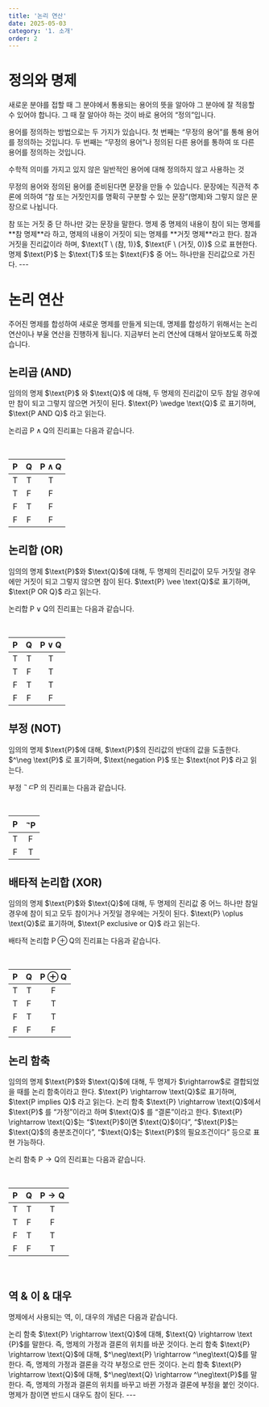 ```yaml
---
title: '논리 연산'
date: 2025-05-03
category: '1. 소개'
order: 2
---
```


# 정의와 명제

새로운 분야를 접할 때 그 분야에서 통용되는 용어의 뜻을 알아야 그 분야에 잘 적응할 수 있어야 합니다. 그 때 잘 알아야 하는 것이 바로 용어의 “정의”입니다.

용어를 정의하는 방법으로는 두 가지가 있습니다. 첫 번째는 “무정의 용어”를 통해 용어를 정의하는 것입니다. 두 번째는 “무정의 용어”나 정의된 다른 용어를 통하여 또 다른 용어를 정의하는 것입니다.

<Callout title="무정의 용어 (정의)">
  수학적 의미를 가지고 있지 않은 일반적인 용어에 대해 정의하지 않고 사용하는 것
</Callout>

무정의 용어와 정의된 용어를 준비된다면 문장을 만들 수 있습니다. 문장에는 직관적 추론에
의하여 “참 또는 거짓인지를 명확히 구분할 수 있는 문장”(명제)와 그렇지 않은 문장으로
나뉩니다.

<Callout title="명제 (정의)">
  참 또는 거짓 중 단 하나만 갖는 문장을 말한다. 명제 중 명제의 내용이 참이 되는
  명제를 **참 명제**라 하고, 명제의 내용이 거짓이 되는 명제를 **거짓 명제**라고
  한다.
</Callout>

<Callout title="진리값 (정의)">
  참과 거짓을 진리값이라 하며, $\text{T \ (참, 1)}$, $\text{F \ (거짓, 0)}$ 으로 표현한다.<br /> 
  명제 $\text{P}$ 는 $\text{T}$ 또는 $\text{F}$ 중 어느 하나만을 진리값으로 가진다.
</Callout>
---

# 논리 연산

주어진 명제를 합성하여 새로운 명제를 만들게 되는데, 명제를 합성하기 위해서는 논리 연산이나 부울 연산을 진행하게 됩니다. 지금부터 논리 연산에 대해서 알아보도록 하겠습니다.

## 논리곱 (AND)

<Callout title="논리곱 (정의)">
  임의의 명제 $\text{P}$ 와 $\text{Q}$ 에 대해, 두 명제의 진리값이 모두 참일 경우에만 참이 되고 그렇지 않으면 거짓이 된다. $\text{P} \wedge \text{Q}$ 로 표기하며, $\text{P AND Q}$ 라고 읽는다.
</Callout>

논리곱 $\text{P} \wedge \text{Q}$의 진리표는 다음과 같습니다.

<br />

| $\text{P}$ | $\text{Q}$ | $\text{P} \wedge \text{Q}$ |
| :--------: | :--------: | :------------------------: |
| $\text{T}$ | $\text{T}$ |         $\text{T}$         |
| $\text{T}$ | $\text{F}$ |         $\text{F}$         |
| $\text{F}$ | $\text{T}$ |         $\text{F}$         |
| $\text{F}$ | $\text{F}$ |         $\text{F}$         |

## 논리합 (OR)

<Callout title="논리합 (정의)">
  임의의 명제 $\text{P}$와 $\text{Q}$에 대해, 두 명제의 진리값이 모두 거짓일 경우에만 거짓이 되고 그렇지 않으면 참이 된다. $\text{P} \vee \text{Q}$로 표기하며, $\text{P OR Q}$ 라고 읽는다.
</Callout>

논리합 $\text{P} \vee \text{Q}$의 진리표는 다음과 같습니다.

<br />

| $\text{P}$ | $\text{Q}$ | $\text{P} \vee \text{Q}$ |
| :--------: | :--------: | :----------------------: |
| $\text{T}$ | $\text{T}$ |        $\text{T}$        |
| $\text{T}$ | $\text{F}$ |        $\text{T}$        |
| $\text{F}$ | $\text{T}$ |        $\text{T}$        |
| $\text{F}$ | $\text{F}$ |        $\text{F}$        |

## 부정 (NOT)

<Callout title="부정 (정의)">
  임의의 명제 $\text{P}$에 대해, $\text{P}$의 진리값의 반대의 값을 도출한다. $^\neg \text{P}$ 로 표기하며, $\text{negation P}$ 또는 $\text{not P}$ 라고 읽는다.
</Callout>

부정 $^\neg ㄷ\text{P}$ 의 진리표는 다음과 같습니다.

<br />

| $\text{P}$ | $^\neg \text{P}$ |
| :--------: | :--------------: |
| $\text{T}$ |    $\text{F}$    |
| $\text{F}$ |    $\text{T}$    |

## 배타적 논리합 (XOR)

<Callout title="배타적 논리합 (정의)">
  임의의 명제 $\text{P}$와 $\text{Q}$에 대해, 두 명제의 진리값 중 어느 하나만 참일 경우에 참이 되고 모두 참이거나 거짓일 경우에는 거짓이 된다. $\text{P} \oplus \text{Q}$로 표기하며, $\text{P exclusive or Q}$ 라고 읽는다.
</Callout>

배타적 논리합 $\text{P} \oplus \text{Q}$의 진리표는 다음과 같습니다.

<br />

| $\text{P}$ | $\text{Q}$ | $\text{P} \oplus \text{Q}$ |
| :--------: | :--------: | :------------------------: |
| $\text{T}$ | $\text{T}$ |         $\text{F}$         |
| $\text{T}$ | $\text{F}$ |         $\text{T}$         |
| $\text{F}$ | $\text{T}$ |         $\text{T}$         |
| $\text{F}$ | $\text{F}$ |         $\text{F}$         |

## 논리 함축

<Callout title="논리 함축 (정의)">
  임의의 명제 $\text{P}$와 $\text{Q}$에 대해, 두 명제가 $\rightarrow$로 결합되었을 때를 논리 함축이라고 한다. $\text{P} \rightarrow \text{Q}$로 표기하며, $\text{P implies Q}$ 라고 읽는다. 논리 함축 $\text{P} \rightarrow \text{Q}$에서 $\text{P}$ 를 “가정”이라고 하며 $\text{Q}$ 를 “결론”이라고 한다. $\text{P} \rightarrow \text{Q}$는 “$\text{P}$이면 $\text{Q}$이다”, “$\text{P}$는 $\text{Q}$의 충분조건이다”, “$\text{Q}$는 $\text{P}$의 필요조건이다” 등으로 표현 가능하다.
</Callout>

논리 함축 $\text{P} \rightarrow \text{Q}$의 진리표는 다음과 같습니다.

<br />

| $\text{P}$ | $\text{Q}$ | $\text{P} \rightarrow \text{Q}$ |
| :--------: | :--------: | :-----------------------------: |
| $\text{T}$ | $\text{T}$ |           $\text{T}$            |
| $\text{T}$ | $\text{F}$ |           $\text{F}$            |
| $\text{F}$ | $\text{T}$ |           $\text{T}$            |
| $\text{F}$ | $\text{F}$ |           $\text{T}$            |

<br />

## 역 & 이 & 대우

명제에서 사용되는 역, 이, 대우의 개념은 다음과 같습니다.

<Callout title="역 (Converse)">
  논리 함축 $\text{P} \rightarrow \text{Q}$에 대해, $\text{Q} \rightarrow \text
  {P}$를 말한다. 즉, 명제의 가정과 결론의 위치를 바꾼 것이다.
</Callout>
<Callout title="이 (inverse)">
  논리 함축 $\text{P} \rightarrow \text{Q}$에 대해, $^\neg\text{P} \rightarrow
  ^\neg\text{Q}$를 말한다. 즉, 명제의 가정과 결론을 각각 부정으로 만든 것이다.
</Callout>
<Callout title="대우 (contrapositive)">
  논리 함축 $\text{P} \rightarrow \text{Q}$에 대해, $^\neg\text{Q} \rightarrow
  ^\neg\text{P}$를 말한다. 즉, 명제의 가정과 결론의 위치를 바꾸고 바뀐 가정과
  결론에 부정을 붙인 것이다. 명제가 참이면 반드시 대우도 참이 된다.
</Callout>
---
